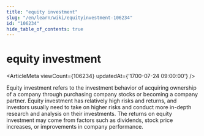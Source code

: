 ```yaml
---
title: "equity investment"
slug: "/en/learn/wiki/equityinvestment-106234"
id: "106234"
hide_table_of_contents: true
---
```



# equity investment

<ArticleMeta viewCount={106234} updatedAt={'1700-07-24 09:00:00'} />

Equity investment refers to the investment behavior of acquiring ownership of a company through purchasing company stocks or becoming a company partner. Equity investment has relatively high risks and returns, and investors usually need to take on higher risks and conduct more in-depth research and analysis on their investments. The returns on equity investment may come from factors such as dividends, stock price increases, or improvements in company performance.

